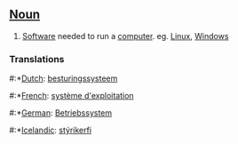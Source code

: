 ==[[Noun]]==

# [[Software]] needed to run a [[computer]]. eg. [[Linux]], [[Windows]]

===Translations===
#:*[[Dutch]]: [[besturingssysteem]]
#:*[[French]]: [[système d'exploitation]]
#:*[[German]]: [[Betriebssystem]]
#:*[[Icelandic]]: [[stýrikerfi]]
